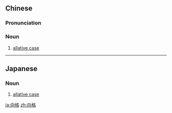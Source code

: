 ==Chinese==
{{zh-forms}}

===Pronunciation===
{{zh-pron
|m=xiànggé
|cat=n
}}

===Noun===
{{zh-noun}}

# [[allative case]]

{{zh-cat|Grammatical cases}}

----

==Japanese==
{{ja-kanjitab|向|格}}

===Noun===
{{ja-noun|こうかく}}

# {{lb|ja|grammar|sort=こうかく}} [[allative case]]

[[ja:向格]]
[[zh:向格]]